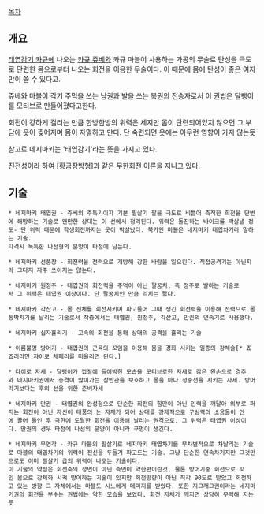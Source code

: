 [[목차]]
== 개요 ==
[[태엽감기 카규]]에 나오는 [[카규 쥬베]]와 카규 마블이 사용하는 가공의 무술로 탄성을 극도로 단련한 몸으로부터 나오는 회전을 이용한 무술이다. 이 때문에 몸에 탄성이 좋은 여자만이 쓸 수 있다고.

쥬베와 마블이 각기 주먹을 쓰는 남권과 발을 쓰는 북권의 전승자로서 이 권법은 달팽이를 모티브로 만들어졌다고한다. 

회전이 강하게 걸리는 만큼 한방한방의 위력은 세지만 몸이 단련되어있지 않으면 그 부담에 옷이 찢어지며 몸이 자멸하고 만다. 단 숙련되면 옷에는 아무런 영향이 가지 않는듯

참고로 네지마키는 '태엽감기'라는 뜻을 가지고 있다. 

진전성이라 하여 [황금장방형]과 같은 무한회전 이론을 지니고 있다. 

== 기술 ==
 * 네지마키 태엽권 - 쥬베의 주특기이자 기본 필살기 팔을 극도로 비틀어 축적한 회전을 단번에 해방하는 기술로 왠만한 상대는 이 선에서 정리된다. 위력은 돌진하는 바이크를 박살낼 정도- 단 위력 때문에 학생회전까지는 옷이 박살났다. 북가인 마블은 네지마키 태엽차기라 말하는 기술.
 타격시 독특한 나선형의 문양이 타점에 남는다. 

 * 네지마키 선풍장 - 회전력을 전력으로 개방해 강한 바람을 일으킨다. 직접공격기는 아닌지라 그다지 자주 쓰이지는 않는다. 

 * 네지마키 원정주 - 태엽권의 회전력을 주먹이 아닌 팔꿈치, 즉 정주로 발하는 기술로서 그 위력은 태엽권 이상이다. 단 팔꿈치인 만큼 리치는 짧다. 

 * 네지마키 각산고 - 몸 전체를 회전시키며 파고들어 그때 생긴 회전력을 이용해 전력으로 몸통박치기를 날리는 기술로서 작중에서는 태엽권, 원정주, 각산고, 만권의 연속기로 사용했다.

 * 네지마키 십자흘리기 - 고속의 회전을 통해 상대의 공격을 흘리는 기술

 * 이름불명 방어기 - 태엽권의 근육의 꼬임을 이용해 몸을 경화 시키는 일종의 강체술[* 죠죠러라면 쟈이로 체페리를 떠올리면 된다.]

 * 다이로 자세 - 달팽이가 껍질에 들어박힌 모습을 모티브로한 자세로 감은 왼손으로 경추와 네지마키권에서 충격이 많이가는 삼반관을 보호하고 몸을 마나 정중선을 지키는 자세. 방어라기보다는 후의 선을 위한 준비자세

 * 네지마키 만권 - 태엽권의 완성형으로 단순한 회전의 힘만이 아닌 인력을 깨달아 외부로 퍼지는 회전이 아닌 자신이 태풍의 눈 자체가 되어 상대를 강제적으로 구심력의 소용돌이 안에 끌어 들인 후 극한에 도달한 회전을 이용해 날리는 권격으로. 그 위력은 태엽권 이상이다. 만권의 경우 타점에 나선의 문양이 아니라 구멍이 생긴다.

 * 네지마키 무영각 - 카규 마블의 필살기로 네지마키 태엽차기를 무차별적으로 차날리는 기술로 마블의 태엽차기의 위력이 전신을 두들겨 파고드는 기술. 그냥 단순한 연속차기지만 그것만으로도 이미 필살기 급의 위력이 나오는 기술이다.
 이 기술의 약점은 회전축의 정면이 아닌 측면이 약한편이란것, 물론 방어기중 회전으로 꼬인 몸으로 강체화 시켜 방어하는 기술이 있지만 회전방향이 아닌 직각 90도로 받았고 회전하고 있는 방향 그 자체에서는 마블도 시노에게 데미지를 받았다. 또한 지그재그권이라는 네지마키권의 회전을 부수는 권법에는 약한 모습을 보였다. 회전 자체가 깨지면 상당히 무력해 지는듯
